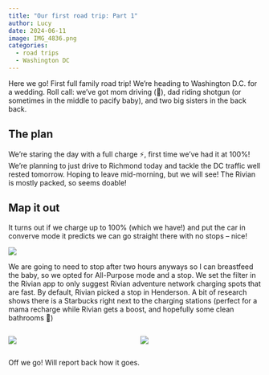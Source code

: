 ```yaml
---
title: "Our first road trip: Part 1"
author: Lucy
date: 2024-06-11
image: IMG_4836.png
categories:
  - road trips
  - Washington DC
---
```


Here we go! First full family road trip! We're heading to Washington D.C. for a wedding. Roll call: we’ve got mom driving (👋), dad riding shotgun (or sometimes in the middle to pacify baby), and two big sisters in the back back.  

## The plan

We’re staring the day with a full charge ⚡️, first time we’ve had it at 100%! We’re planning to just drive to Richmond today and tackle the DC traffic well rested tomorrow. Hoping to leave mid-morning, but we will see! The Rivian is mostly packed, so seems doable! 

## Map it out

It turns out if we charge up to 100% (which we have!) and put the car in converve mode it predicts we can go straight there with no stops -- nice! 

::: {.centered-image}
![](IMG_4835.jpeg)
:::

We are going to need to stop after two hours anyways so I can breastfeed the baby, so we opted for All-Purpose mode and a stop. We set the filter in the Rivian app to only suggest Rivian adventure network charging spots that are fast. By default, Rivian picked a stop in Henderson. A bit of research shows there is a Starbucks right next to the charging stations (perfect for a mama recharge while Rivian gets a boost, and hopefully some clean bathrooms 🤞)

:::: {.columns}

::: {.column}
::: {.centered-image}
![](IMG_4837.png)
:::
:::

::: {.column}
::: {.centered-image}
![](IMG_4836.png)
:::
:::

::::

Off we go! Will report back how it goes. 


